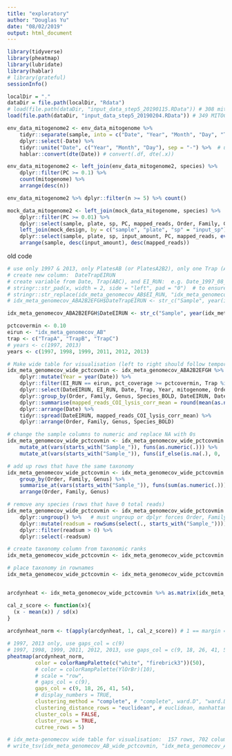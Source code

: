 ```yaml
---
title: "exploratory"
author: "Douglas Yu"
date: "08/02/2019"
output: html_document
---
```


```r
library(tidyverse)
library(pheatmap)
library(lubridate)
library(hablar)
# library(grateful)
sessionInfo()
```


```r
localDir = "."
dataDir = file.path(localDir, "Rdata")
# load(file.path(dataDir, "input_data_step5_20190115.RData")) # 308 mitogenomes, minimap2 v 2.10, version used for SPIKEPIPE paper
load(file.path(dataDir, "input_data_step5_20190204.RData")) # 349 MITOCOICYTB, minimap2 v 2.15
```

```r
env_data_mitogenome2 <- env_data_mitogenome %>% 
    tidyr::separate(sample, into = c("Date", "Year", "Month", "Day", "Trap", "EI_Run"), sep = "_", remove = TRUE) %>% 
    dplyr::select(-Date) %>% 
    tidyr::unite("Date", c("Year", "Month", "Day"), sep = "-") %>%  # use "-" for compatibility with hablar
    hablar::convert(dte(Date)) # convert(.df, dte(.x))

env_data_mitogenome2 <- left_join(env_data_mitogenome2, species) %>% 
    dplyr::filter(PC >= 0.1) %>% 
    count(mitogenome) %>% 
    arrange(desc(n))

env_data_mitogenome2 %>% dplyr::filter(n >= 5) %>% count()
```




```r
mock_data_mitogenome2 <- left_join(mock_data_mitogenome, species) %>% 
    dplyr::filter(PC >= 0.01) %>% 
    dplyr::select(sample, plate, sp, PC, mapped_reads, Order, Family, Genus, Species_BOLD, mt_length, COI_length) %>% 
    left_join(mock_design, by = c("sample", "plate", "sp" = "input_sp")) %>%
    dplyr::select(sample, plate, sp, input_amount, PC, mapped_reads, everything()) %>% 
    arrange(sample, desc(input_amount), desc(mapped_reads))


```



old code
```r
# use only 1997 & 2013, only PlatesAB (or PlatesA2B2), only one Trap (A, B, or C), include the taxonomic columns
# create new column:  DateTrapEIRUN
# create variable from Date, Trap(ABC), and EI_RUN:  e.g. Date_1997_08_04_TrapA_AB
# stringr::str_pad(x, width = 2, side = "left", pad = "0")  # to ensure that the date always has two digits, e.g. 07.
# stringr::str_replace(idx_meta_genomecov_AB$EI_RUN, "idx_meta_genomecov_", "") # to extract AB, A2B2, EF, GH from EI_RUN
# idx_meta_genomecov_ABA2B2EFGH$DateTrapEIRUN <- str_c("Sample", year(idx_meta_genomecov_ABA2B2EFGH$Date), str_pad(month(idx_meta_genomecov_ABA2B2EFGH$Date), 2, side = "left", pad = "0"), str_pad(day(idx_meta_genomecov_ABA2B2EFGH$Date), 2, side = "left", pad = "0"), idx_meta_genomecov_ABA2B2EFGH$Trap, str_replace(idx_meta_genomecov_ABA2B2EFGH$EI_RUN, "idx_meta_genomecov_", ""), sep = "_")

idx_meta_genomecov_ABA2B2EFGH$DateEIRUN <- str_c("Sample", year(idx_meta_genomecov_ABA2B2EFGH$Date), str_pad(month(idx_meta_genomecov_ABA2B2EFGH$Date), 2, side = "left", pad = "0"), str_pad(day(idx_meta_genomecov_ABA2B2EFGH$Date), 2, side = "left", pad = "0"), str_replace(idx_meta_genomecov_ABA2B2EFGH$EI_RUN, "idx_meta_genomecov_", ""), sep = "_")

pctcovermin <- 0.10
eirun <- "idx_meta_genomecov_AB"
trap <- c("TrapA", "TrapB", "TrapC")
# years <- c(1997, 2013)
years <- c(1997, 1998, 1999, 2011, 2012, 2013)

# Make wide table for visualisation (left to right should follow temporal order (Date))
idx_meta_genomecov_wide_pctcovmin <- idx_meta_genomecov_ABA2B2EFGH %>% 
    dplyr::mutate(Year = year(Date)) %>% 
    dplyr::filter(EI_RUN == eirun, pct_coverage >= pctcovermin, Trap %in% trap, Year %in% years) %>% 
    dplyr::select(DateEIRUN, EI_RUN, Date, Trap, Year, mitogenome, Order, Family, Genus, Species_BOLD, mapped_reads_COI_lysis_corr) %>%
    dplyr::group_by(Order, Family, Genus, Species_BOLD, DateEIRUN, Date) %>% 
    dplyr::summarise(mapped_reads_COI_lysis_corr_mean = round(mean(as.numeric(mapped_reads_COI_lysis_corr)))) %>% 
    dplyr::arrange(Date) %>% 
    tidyr::spread(DateEIRUN, mapped_reads_COI_lysis_corr_mean) %>% 
    dplyr::arrange(Order, Family, Genus, Species_BOLD)

# change the sample columns to numeric and replace NA with 0s
idx_meta_genomecov_wide_pctcovmin <- idx_meta_genomecov_wide_pctcovmin %>%
    mutate_at(vars(starts_with("Sample_")), funs(as.numeric(.))) %>%
    mutate_at(vars(starts_with("Sample_")), funs(if_else(is.na(.), 0, .)))

# add up rows that have the same taxonomy
idx_meta_genomecov_wide_pctcovmin <- idx_meta_genomecov_wide_pctcovmin %>% 
    group_by(Order, Family, Genus) %>% 
    summarise_at(vars(starts_with("Sample_")), funs(sum(as.numeric(.)))) %>%
    arrange(Order, Family, Genus)

# remove any species (rows that have 0 total reads)
idx_meta_genomecov_wide_pctcovmin <- idx_meta_genomecov_wide_pctcovmin %>% 
    dplyr::ungroup() %>%   # must ungroup or dplyr forces Order, Family to be included in rowSums
    dplyr::mutate(readsum = rowSums(select(., starts_with("Sample_")))) %>% 
    dplyr::filter(readsum > 0) %>% 
    dplyr::select(-readsum)

# create taxonomy column from taxonomic ranks
idx_meta_genomecov_wide_pctcovmin <- idx_meta_genomecov_wide_pctcovmin %>% tidyr::unite(taxonomy, Order, Family, Genus) 

# place taxonomy in rownames
idx_meta_genomecov_wide_pctcovmin <- idx_meta_genomecov_wide_pctcovmin %>% column_to_rownames(var = "taxonomy")


arcdynheat <- idx_meta_genomecov_wide_pctcovmin %>% as.matrix(idx_meta_genomecov_wide_pctcovmin)

cal_z_score <- function(x){
  (x - mean(x)) / sd(x)
}
 
arcdynheat_norm <- t(apply(arcdynheat, 1, cal_z_score)) # 1 == margin = rows. 2 == cols

# 1997, 2013 only, use gaps_col = c(9)
# 1997, 1998, 1999, 2011, 2012, 2013, use gaps_col = c(9, 18, 26, 41, 54)
pheatmap(arcdynheat_norm, 
         color = colorRampPalette(c("white", "firebrick3"))(50),
         # color = colorRampPalette(YlOrBr)(10),
         # scale = "row",
         # gaps_col = c(9),
         gaps_col = c(9, 18, 26, 41, 54),
         # display_numbers = TRUE,
         clustering_method = "complete", # "complete", ward.D", "ward.D2", "single", "complete", "average" (= UPGMA), "mcquitty" (= WPGMA), "median" (= WPGMC) or "centroid" (= UPGMC).
         clustering_distance_rows = "euclidean", # euclidean, manhattan, canberra, minkowski
         cluster_cols = FALSE,
         cluster_rows = TRUE,
         cutree_rows = 5)

# idx_meta-genomecov wide table for visualisation:  157 rows, 702 columns
# write_tsv(idx_meta_genomecov_AB_wide_pctcovmin, "idx_meta_genomecov_AB_wide_pctcovmin_minimap2_20180721.txt")
```
